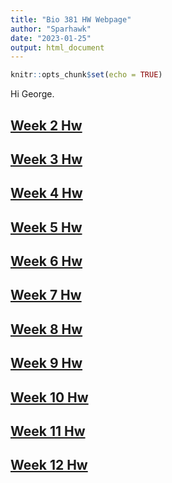 ```yaml
---
title: "Bio 381 HW Webpage"
author: "Sparhawk"
date: "2023-01-25"
output: html_document
---
```


```r
knitr::opts_chunk$set(echo = TRUE)
```

Hi George.


## [Week 2 Hw](Homework2.html)

## [Week 3 Hw](Homework3.html)

## [Week 4 Hw](Homework4.html)

## [Week 5 Hw](Homework5.html)

## [Week 6 Hw](Homework6.html)

## [Week 7 Hw](Homework7.html)

## [Week 8 Hw](Homework8.html)

## [Week 9 Hw](Homework9.html)

## [Week 10 Hw](Homework10.html)

## [Week 11 Hw](Homework11.html)

## [Week 12 Hw](Homework12.html)
